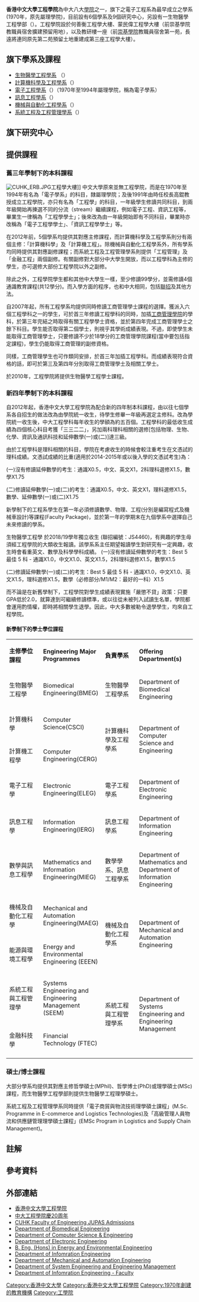 {{Refimprove|time=2013-11-25T15:46:57+00:00}}
{{University
|name            =香港中文大學工程學院
|native_name     =Faculty of Engineering, <br>The Chinese University of Hong Kong
|latin_name      =
|image           =[[File:CUHK_SHB.JPG|250px]]
|motto           =
|established     = 1970年(電子工程系)
|type            = 政府資助 / 附屬學院
|endowment       =
|faculty         =
|校长            = [[沈祖堯|沈祖堯]]教授
|院長            = [[黃定發|黃定發]][[教授|教授]]
|students        =
|undergrad       = 2500
|postgrad        = 1000
|doctoral        =
|city            =
|state           = [[香港|香港]]
|country         = [[中國|中國]]
|campus          = 郊區
|mascot          =
|religion        =
|affiliations    =[[香港中文大學|香港中文大學]]
|footnotes       =
|website         =http://www.erg.cuhk.edu.hk
|address         = [[沙田區|沙田區]]中文大學何善衡工程學大樓5樓（院務處）
|telephone       =+852 26098446 
|coor            =
|logo            = 
}}
'''香港中文大學工程學院'''為中大八大[[學院_(大學)|學院]]之一，旗下之電子工程系為最早成立之學系(1970年，原先屬理學院)，目前設有6個學系及9個研究中心，另設有一生物醫學工程學部（{{lang|en|Division of Biomedical Engineering}}）。工程學院設於何善衡工程學大樓、蒙民偉工程學大樓（前崇基學院教職員宿舍擴建預留用地），以及教研樓一座（前[[崇基學院|崇基學院]]教職員宿舍第一苑，長遠將連同原先第二苑預留土地重建成第三座工程學大樓）。

==旗下學系及課程==
*[http://www.bme.cuhk.edu.hk 生物醫學工程學系] {{Wayback|url=http://www.bme.cuhk.edu.hk/ |date=20150129132053 }}（{{lang|en|Department of Biomedical Engineering}}）
*[http://www.cse.cuhk.edu.hk 計算機科學及工程學系]（{{lang|en|Department of Computer Science and Engineering}}）
*[https://www.erg.cuhk.edu.hk/erg/Departments?q=ElectronicEngineering 電子工程學系]（{{lang|en|Department of Electronic Engineering}}）（1970年至1994年屬理學院，稱為電子學系）
*[https://www.erg.cuhk.edu.hk/erg/Departments?q=InformationEngineering 訊息工程學系]（{{lang|en|Deparment of Information Engineering}}）
*[https://www.erg.cuhk.edu.hk/erg/Departments?q=MechanicalAndAutomationEngineering 機械與自動化工程學系]（{{lang|en|Deparment of Mechanical and Automation Engineering}}）
*[https://www.erg.cuhk.edu.hk/erg/Departments?q=SystemsEngineeringAndEngineeringManagement 系統工程及工程管理學系]（{{lang|en|Deparment of Systems Engineering and Engineering Management}}）

==旗下研究中心==
==提供課程==
===舊三年學制下的本科課程===
[[File:CUHK_ERB.JPG|thumb]]工程學大樓]]
中文大學原來並無工程學院，而是在1970年至1994年有名為「電子學系」的科目，隸屬理學院；及後1991年由時任校長高錕教授成立工程學院，亦只有名為「工程學」的科目，一年級學生修讀共同科目，到兩年級開始再揀選不同的分流（stream）繼續課程，例如電子工程、資訊工程等，畢業生一律稱為「工程學學士」；後來改為由一年級開始即有不同科目，畢業時亦改稱為「電子工程學學士」、「資訊工程學學士」等。

在2012年前，5個學系均提供其對應主修課程，而計算機科學及工程學系則分有兩個主修：「計算機科學」及「計算機工程」。除機械與自動化工程學系外，所有學系均同時提供其對應副修課程；而系統工程及工程管理學系則提供「工程管理」及「金融工程」兩個副修。有關副修對大部分中大學生開放，而以工程學科為主修的學生，亦可選修大部份工程學院以外之副修。

除此之外，工程學院學生都和其他中大學生一樣，至少修讀99學分，並需修讀4個通識教育課程(共12學分)。而入學方面的程序，也和中大相同，包括[[香港大學聯合招生辦法|聯招]]及其他方法。

自2007年起，所有工程學系均提供同時修讀工商管理學士課程的選擇。獲派入六個工程學科之一的學生，可於首三年修讀工程學科的同時，加插[[香港中文大學工商管理學院|工商管理學院]]的學科，於第三年完結之時取得有關工程學學士資格，並於第四年完成工商管理學士之餘下科目。學生能否取得第二個學士，則視乎其學術成績表現。不過，即使學生未能取得工商管理學士，只要修讀不少於18學分的工商管理學院課程(當中要包括指定課程)，學生仍能取得工商管理的副修資格。

同樣，工商管理學生也可作類同安排，於首三年加插工程學科。而成績表現符合資格的話，即可於第三及第四年分別取得工商管理學士及相關工學士。

於2010年，工程學院將提供生物醫學工程學士課程。

===新四年學制下的本科課程===
自2012年起，香港中文大學工程學院為配合新的四年制本科課程，由以往七個學系各自招生的做法改為由學院統一收生，待學生修畢一年級再選定主修科{{refTag|1=[http://orientaldaily.on.cc/cnt/news/20110322/00176_075.html 中大工程學院收生「七合一」, 東方日報, 2011年3月22日]於2014年7月3日查閱}}。改為學院統一收生後，中大工程學科每年收生的學額為約五百個。工程學科的最低收生成績為四個核心科目考獲「三三二二」，另加兩科理科相關的選修[包括物理、生物、化學、資訊及通訊科技和延伸數學(一)或(二)]達三級。

由於工程學科是理科相關的科目，學院在考慮收生的時候會較注重考生在文憑試的理科成績。文憑試成績的比重(適用於2014-2015年或以後入學的文憑試考生){{refTag|1=[http://www.erg.cuhk.edu.hk/content.php?s=1067&sub_id=3&content_id=1042&exist_content_id=753 Faculty of Engineering, CUHK] 於2017年10月20日查閱}}為：

(一)沒有修讀延伸數學的考生：通識X0.5，中文、英文X1，2科理科選修X1.5，數學X1.75

(二)修讀延伸數學(一)或(二)的考生：通識X0.5，中文、英文X1，理科選修X1.5，數學、延伸數學(一)或(二)X1.75

新學制下的工程系學生在第一年必須修讀數學、物理、工程(分別是編寫程式及機械車設計)等課程(Faculty Package)，並於第一年的學期末在九個學系中選擇自己未來修讀的學系。

生物醫學工程學 於2018/19學年獨立收生 (聯招編號：JS4460)，有興趣的學生毋須經工程學院的大類收生報讀。該學系系主任期望報讀學生對研究有一定興趣，收生時會看重英文、數學及科學學科成績。
(一)沒有修讀延伸數學的考生：Best 5 最佳 5 科 - 通識X1.0，中文X1.0、英文X1.5，2科理科選修X1.5，數學X1.5

(二)修讀延伸數學(一)或(二)的考生：Best 5 最佳 5 科 - 通識X1.0，中文X1.0、英文X1.5，理科選修X1.5，數學（必修部分/M1/M2：最好的一科）X1.5

而不論是在新舊學制下，工程學院對學生成績表現實施「嚴懲不貸」政策：只要GPA低於2.0，就算達到可繼續修讀標準，或以往從未被列入試讀生名單，學院都會運用酌情權，即時將相關學生退學。因此，中大多數被勒令退學學生，均來自工程學院。

====新學制下的學士學位課程{{refTag|1=[http://www.erg.cuhk.edu.hk/upload/doc/guidebook_2013.pdf]}}====
{|class="wikitable" width="90%" 
|- style="background:cornflowerblue; color:white" align=center
|style="width:18%"|'''主修學位課程'''
|style="width:25%"|'''Engineering Major Programmes'''
|style="width:18%"|'''負責學系'''
|style="width:30%"|'''Offering Department(s)'''
|-align=center 
|生物醫學工程學||Biomedical Engineering(BMEG)||生物醫學工程學系||Department of Biomedical Engineering
|-align=center 
|計算機科學||Computer Science(CSCI)||rowspan=2|計算機科學及工程學系||rowspan=2|Department of Computer Science and Engineering
|-align=center 
|計算機工程學||Computer Engineering(CERG)
|-align=center 
|電子工程學||Electronic Engineering(ELEG)||電子工程學系||Department of Electronic Engineering
|-align=center 
|訊息工程學||Information Engineering(IERG)||訊息工程學系||Department of Information Engineering
|-align=center 
|數學與訊息工程學{{noteTag|1=數學與信息工程學由舊學制雙學位課程轉為新學制雙主修課程，修讀年期與其他工程學院主修均為四年。}}||Mathematics and Information Engineering(MIEG)||數學學系、訊息工程學系||Department of Mathematics and Department of Information Engineering
|-align=center 
|機械及自動化工程學||Mechanical and Automation Engineering(MAEG)||rowspan=2|機械及自動化工程學系||rowspan=2|Department of Mechanical and Automation Engineering
|-align=center 
|能源與環境工程學||Energy and Environmental Engineering (EEEN)
|-align=center 
|系統工程與工程管理學||Systems Engineering and Engineering Management (SEEM)||rowspan=2|系統工程與工程管理學系||rowspan=2|Department of Systems Engineering and Engineering Management
|-align=center 
|金融科技學||Financial Technology (FTEC)
|-align=center 
|}

===碩士/博士課程===
大部分學系均提供其對應主修哲學碩士(MPhil)、哲學博士(PhD)或理學碩士(MSc)課程，而生物醫學工程學部則提供生物醫學工程理學碩士。

系統工程及工程管理學系同時提供「電子商貿與物流技術理學碩士課程」(M.Sc. Programme in E-commerce and Logistics Technologies)及「高級管理人員物流和供應鏈管理理學碩士課程」(EMSc Program in Logistics and Supply Chain Management)。

==註解==
{{NoteFoot}}

==參考資料==
{{RefFoot}}

==外部連結==
*[http://www.erg.cuhk.edu.hk 香港中文大學工程學院] {{Wayback|url=http://www.erg.cuhk.edu.hk/ |date=20140717215935 }}
*[https://web.archive.org/web/20160304074613/http://paper.wenweipo.com/2011/03/29/ED1103290008.htm 中大工程學院慶20周年]
*[https://web.archive.org/web/20140714230102/http://www.erg.cuhk.edu.hk/content.php?s=1067&sub_id=3&content_id=1042&exist_content_id=753 CUHK Faculty of Engineering JUPAS Admissions]
*[http://www.bme.cuhk.edu.hk/ Department of Biomedical Engineering] {{Wayback|url=http://www.bme.cuhk.edu.hk/ |date=20150129132053 }}
*[http://www.cse.cuhk.edu.hk/v7/en/index.html Department of Computer Science & Engineering] {{Wayback|url=http://www.cse.cuhk.edu.hk/v7/en/index.html |date=20140717215838 }}
*[http://www.ee.cuhk.edu.hk/ Department of Electronic Engineering] {{Wayback|url=http://www.ee.cuhk.edu.hk/ |date=20140709221623 }}
*[http://www.eeen.cuhk.edu.hk/ B. Eng. (Hons) in Energy and Environmental Engineering] {{Wayback|url=http://www.eeen.cuhk.edu.hk/ |date=20190721045211 }}
*[http://www.ie.cuhk.edu.hk/main/index.shtml Department of Infomration Engineering] {{Wayback|url=http://www.ie.cuhk.edu.hk/main/index.shtml |date=20140714120414 }}
*[http://www.mae.cuhk.edu.hk/ Department of Mechanical and Automation Engineering] {{Wayback|url=http://www.mae.cuhk.edu.hk/ |date=20140714114345 }}
*[http://www.se.cuhk.edu.hk/ Department of System Engineering and Engineering Management] {{Wayback|url=http://www.se.cuhk.edu.hk/ |date=20140623045004 }}
*[https://web.archive.org/web/20160804104155/http://www.ie.cuhk.edu.hk/people/xotang.shtml Department of Infomration Engineering - Faculty]
{{香港中文大學}}
[[Category:香港中文大學|Category:香港中文大學]]
[[Category:香港中文大學工程學院|Category:香港中文大學工程學院]]
[[Category:1970年創建的教育機構|Category:1970年創建的教育機構]]
[[Category:工學院|Category:工學院]]